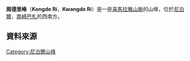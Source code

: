 {{Infobox mountain
|Name = 崗德里峰
|Photo = Kongde Ri massive.JPG 
|Caption = 
|Elevation = 6187m<ref name=sp>{{cite web|url=http://www.summitpost.org/mountain/rock/151437/kongde-ri.html|title=Kongde Ri|publisher=SummitPost.org|accessdate=2009-05-23|archive-date=2008-05-17|archive-url=https://web.archive.org/web/20080517073019/http://www.summitpost.org/mountain/rock/151437/kongde-ri.html|dead-url=no}}</ref>
|Prominence = 
|pushpin_map = Nepal
|pushpin_map_caption = 崗德里峰的位置
|latd = 27 |latm = 48 |lats = 17 |latNS = N
|longd = 86 |longm = 37 |longs = 31 |longEW = E
|Location = [[尼泊爾|尼泊爾]][[薩加瑪塔專區|薩加瑪塔專區]]
|Range = [[喜馬拉雅山脈|喜馬拉雅山脈]]
}}

'''崗德里峰'''（'''Kongde Ri'''，'''Kwangde Ri'''）是一座[[喜馬拉雅山脈|喜馬拉雅山脈]]的山峰，位於[[尼泊爾|尼泊爾]]，[[南崎巴札|南崎巴札]]的西南方。

==資料來源==
{{reflist}}

[[Category:尼泊爾山峰|Category:尼泊爾山峰]]